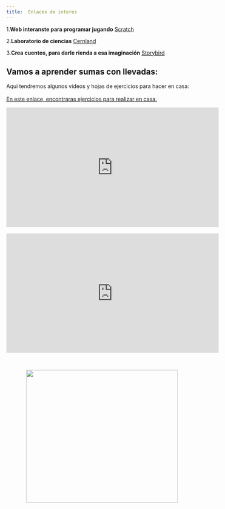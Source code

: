 ```yaml
---
title:  Enlaces de interes 
---
```


1.**Web interanste para programar jugando**
[Scratch](https://scratch.mit.edu/)

2.**Laboratorio de ciencias**
[Cernland](http://www.cernland.net/index.php)

3.**Crea cuentos, para darle rienda a esa imaginación**
[Storybird](https://storybird.com/)


## Vamos a aprender sumas con llevadas: 


Aqui tendremos algunos videos y hojas de ejercicios para hacer en casa:
<br>
<br>
[En este enlace, encontraras ejercicios para realizar en casa.](https://www.edufichas.com/matematicas/sumas-llevando/)

<center><iframe width="560" height="315" src="https://www.youtube.com/embed/k46QCr1GofU" frameborder="0" allow="accelerometer; autoplay; encrypted-media; gyroscope; picture-in-picture" allowfullscreen></iframe></center>
<br>
<center><iframe width="560" height="315" src="https://www.youtube.com/embed/KGkXJ8EYdYI" frameborder="0" allow="accelerometer; autoplay; encrypted-media; gyroscope; picture-in-picture" allowfullscreen></iframe></center>

<br>

<center><img src="/Users/rasmanroots/Desktop/arcNomeolvidoDeti/numeros.jpg" width="400" height="350"/></center>





